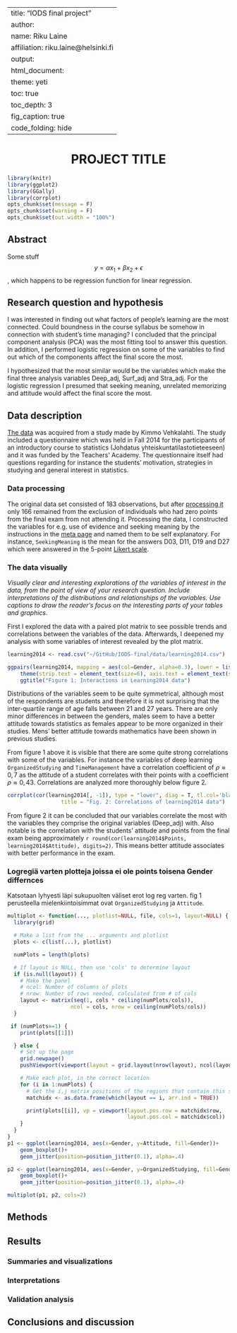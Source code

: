 
---
title: "IODS final project"
author:
  name: Riku Laine
  affiliation: riku.laine@helsinki.fi
output:
  html_document:
    theme: yeti
    toc: true
    toc_depth: 3
    fig_caption: true
    code_folding: hide
---

<center> <h1>PROJECT TITLE</h1> </center>

```r
library(knitr)
library(ggplot2)
library(GGally)
library(corrplot)
opts_chunk$set(message = F)
opts_chunk$set(warning = F)
opts_chunk$set(out.width = "100%")
```

## Abstract

Some stuff $$y = \alpha x_1 + \beta x_2 + \epsilon$$, which happens to be regression function for linear regression.

## Research question and hypothesis

I was interested in finding out what factors of people's learning are the most connected. Could boundness in the course syllabus be somehow in connection with student's time managing? I concluded that the principal component analysis (PCA) was the most fitting tool to answer this question. In addition, I performed logistic regression on some of the variables to find out which of the components affect the final score the most.

I hypothesized that the most similar would be the variables which make the final three analysis variables Deep_adj, Surf_adj and Stra_adj. For the logistic regression I presumed that seeking meaning, unrelated memorizing and attitude would affect the final score the most. 

## Data description

[The data](http://www.helsinki.fi/~kvehkala/JYTmooc/JYTOPKYS3-data.txt) was acquired from a study made by Kimmo Vehkalahti. The study included a questionnaire which was held in Fall 2014 for the participants of an introductory course to statistics (Johdatus yhteiskuntatilastotieteeseen) and it was funded by the Teachers' Academy. The questionnaire itself had questions regarding for instance the students' motivation, strategies in studying and general interest in statistics.

### Data processing

The original data set consisted of 183 observations, but after [processing it](https://raw.githubusercontent.com/Riku-Laine/IODS-final/master/data/createLearningFP.R) only 166 remained from the exclusion of individuals who had zero points from the final exam from not attending it. Processing the data, I constructed the variables for e.g. use of evidence and seeking meaning by the instructions in the [meta page](http://www.helsinki.fi/~kvehkala/JYTmooc/JYTOPKYS2-meta.txt) and named them to be self explanatory. For instance, `SeekingMeaning` is the mean for the answers D03, D11, D19 and D27 which were answered in the 5-point [Likert scale](https://en.wikipedia.org/wiki/Likert_scale).

### The data visually

*Visually clear and interesting explorations of the variables of interest in the data, from the point of view of your research question. Include interpretations of the distributions and relationships of the variables. Use captions to draw the reader’s focus on the interesting parts of your tables and graphics.*

First I explored the data with a paired plot matrix to see possible trends and correlations between the variables of the data. Afterwards, I deepened my analysis with some variables of interest revealed by the plot matrix.

```r
learning2014 <- read.csv("~/GitHub/IODS-final/data/learning2014.csv")

ggpairs(learning2014, mapping = aes(col=Gender, alpha=0.3), lower = list(combo = wrap("facethist", bins = 20)))+
	theme(strip.text = element_text(size=6), axis.text = element_text(size=6))+
	ggtitle("Figure 1: Interactions in Learning2014 data")
```

Distributions of the variables seem to be quite symmetrical, although most of the respondents are students and therefore it is not surprising that the inter-quartile range of age falls between 21 and 27 years. There are only minor differences in between the genders, males seem to have a  better attitude towards statistics as females appear to be more organized in their studies. Mens' better attitude towards mathematics have been shown in previous studies.

From figure 1 above it is visible that there are some quite strong correlations with some of the variables. For instance the variables of deep learning `OrganizedStudying` and `TimeManagement` have a correlation coefficient of $\rho \approx 0,7$ as the attitude of a student correlates with their points with a coefficient $\rho \approx 0,43$. Correlations are analyzed more thoroughly below figure 2.

```r
corrplot(cor(learning2014[, -1]), type = "lower", diag = T, tl.col='black', tl.srt = 0.1, tl.offset = 1, 
				 title = "Fig. 2: Correlations of learning2014 data")
```

From figure 2 it can be concluded that our variables correlate the most with the variables they comprise the original variables (Deep_adj) with. Also notable is the correlation with the students' attitude and points from the final exam being approximately `r round(cor(learning2014$Points, learning2014$Attitude), digits=2)`. This means better attitude associates with better performance in the exam. 

### Logregiä varten plotteja joissa ei ole points toisena Gender differnces

Katsotaan lyhyesti läpi sukupuolten väliset erot log reg varten. fig 1 perusteella mielenkiintoisimmat ovat `OrganizedStudying` ja `Attitude`. 

```r
multiplot <- function(..., plotlist=NULL, file, cols=1, layout=NULL) {
  library(grid)

  # Make a list from the ... arguments and plotlist
  plots <- c(list(...), plotlist)

  numPlots = length(plots)

  # If layout is NULL, then use 'cols' to determine layout
  if (is.null(layout)) {
    # Make the panel
    # ncol: Number of columns of plots
    # nrow: Number of rows needed, calculated from # of cols
    layout <- matrix(seq(1, cols * ceiling(numPlots/cols)),
                    ncol = cols, nrow = ceiling(numPlots/cols))
  }

 if (numPlots==1) {
    print(plots[[1]])

  } else {
    # Set up the page
    grid.newpage()
    pushViewport(viewport(layout = grid.layout(nrow(layout), ncol(layout))))

    # Make each plot, in the correct location
    for (i in 1:numPlots) {
      # Get the i,j matrix positions of the regions that contain this subplot
      matchidx <- as.data.frame(which(layout == i, arr.ind = TRUE))

      print(plots[[i]], vp = viewport(layout.pos.row = matchidx$row,
                                      layout.pos.col = matchidx$col))
    }
  }
}
p1 <- ggplot(learning2014, aes(x=Gender, y=Attitude, fill=Gender))+
	geom_boxplot()+
	geom_jitter(position=position_jitter(0.1), alpha=.4)

p2 <- ggplot(learning2014, aes(x=Gender, y=OrganizedStudying, fill=Gender))+
	geom_boxplot()+
	geom_jitter(position=position_jitter(0.1), alpha=.4)

multiplot(p1, p2, cols=2)
```



## Methods



## Results

### Summaries and visualizations

### Interpretations

### Validation analysis



## Conclusions and discussion
